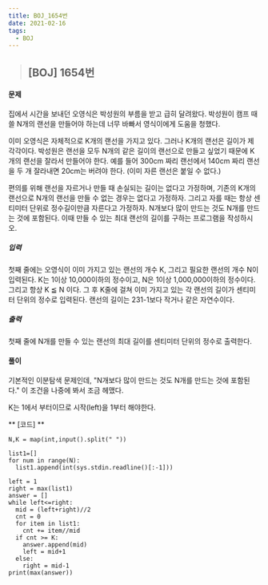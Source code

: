 ```yaml
---
title: BOJ_1654번
date: 2021-02-16
tags:
  - BOJ
---
```


> ## [BOJ] 1654번 

#### 문제
집에서 시간을 보내던 오영식은 박성원의 부름을 받고 급히 달려왔다. 박성원이 캠프 때 쓸 N개의 랜선을 만들어야 하는데 너무 바빠서 영식이에게 도움을 청했다.

이미 오영식은 자체적으로 K개의 랜선을 가지고 있다. 그러나 K개의 랜선은 길이가 제각각이다. 박성원은 랜선을 모두 N개의 같은 길이의 랜선으로 만들고 싶었기 때문에 K개의 랜선을 잘라서 만들어야 한다. 예를 들어 300cm 짜리 랜선에서 140cm 짜리 랜선을 두 개 잘라내면 20cm는 버려야 한다. (이미 자른 랜선은 붙일 수 없다.)

편의를 위해 랜선을 자르거나 만들 때 손실되는 길이는 없다고 가정하며, 기존의 K개의 랜선으로 N개의 랜선을 만들 수 없는 경우는 없다고 가정하자. 그리고 자를 때는 항상 센티미터 단위로 정수길이만큼 자른다고 가정하자. N개보다 많이 만드는 것도 N개를 만드는 것에 포함된다. 이때 만들 수 있는 최대 랜선의 길이를 구하는 프로그램을 작성하시오.
##### 입력
첫째 줄에는 오영식이 이미 가지고 있는 랜선의 개수 K, 그리고 필요한 랜선의 개수 N이 입력된다. K는 1이상 10,000이하의 정수이고, N은 1이상 1,000,000이하의 정수이다. 그리고 항상 K ≦ N 이다. 그 후 K줄에 걸쳐 이미 가지고 있는 각 랜선의 길이가 센티미터 단위의 정수로 입력된다. 랜선의 길이는 231-1보다 작거나 같은 자연수이다.
##### 출력
첫째 줄에 N개를 만들 수 있는 랜선의 최대 길이를 센티미터 단위의 정수로 출력한다.
#### **풀이**

기본적인 이분탐색 문제인데, "N개보다 많이 만드는 것도 N개를 만드는 것에 포함된다." 이 조건을 나중에 봐서 조금 헤맸다.

K는 1에서 부터이므로 시작(left)을 1부터 해야한다.

** [코드] **

    N,K = map(int,input().split(" "))

    list1=[]
    for num in range(N):
      list1.append(int(sys.stdin.readline()[:-1]))

    left = 1
    right = max(list1)
    answer = []
    while left<=right:
      mid = (left+right)//2
      cnt = 0
      for item in list1:
        cnt += item//mid
      if cnt >= K:
        answer.append(mid)
        left = mid+1
      else:
        right = mid-1
    print(max(answer))
